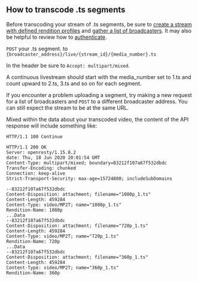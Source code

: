 
<DocsLayout>

## How to transcode .ts segments

Before transcoding your stream of .ts segments, be sure to [create a stream with defined rendition profiles](/docs/segment-based-ingest/create-a-stream-and-define-renditions) and [gather a list of broadcasters](/docs/segment-based-ingest/get-a-list-of-broadcasters). It may also be helpful to review how to [authenticate](/docs/segment-based-ingest/authentication).

`POST` your .ts segment. to `{broadcaster_address}/live/{stream_id}/{media_number}.ts`

In the header be sure to `Accept: multipart/mixed`.

A continuous livestream should start with the media_number set to 1.ts and count upward to 2.ts, 3.ts and so on for each segment.

If you encounter a problem uploading a segment, try making a new request for a list of broadcasters and `POST` to a different broadcaster address. You can still expect the stream to be at the same URL.

Mixed within the data about your transcoded video, the content of the API response will include something like:

```
HTTP/1.1 100 Continue

HTTP/1.1 200 OK
Server: openresty/1.15.8.2
date: Thu, 18 Jun 2020 20:01:54 GMT
Content-Type: multipart/mixed; boundary=83212f107a67f532dbdc
Transfer-Encoding: chunked
Connection: keep-alive
Strict-Transport-Security: max-age=15724800; includeSubDomains

--83212f107a67f532dbdc
Content-Disposition: attachment; filename="1080p_1.ts"
Content-Length: 459284
Content-Type: video/MP2T; name="1080p_1.ts"
Rendition-Name: 1080p
...Data
--83212f107a67f532dbdc
Content-Disposition: attachment; filename="720p_1.ts"
Content-Length: 459284
Content-Type: video/MP2T; name="720p_1.ts"
Rendition-Name: 720p
...Data
--83212f107a67f532dbdc
Content-Disposition: attachment; filename="360p_1.ts"
Content-Length: 459284
Content-Type: video/MP2T; name="360p_1.ts"
Rendition-Name: 360p
```

</DocsLayout>